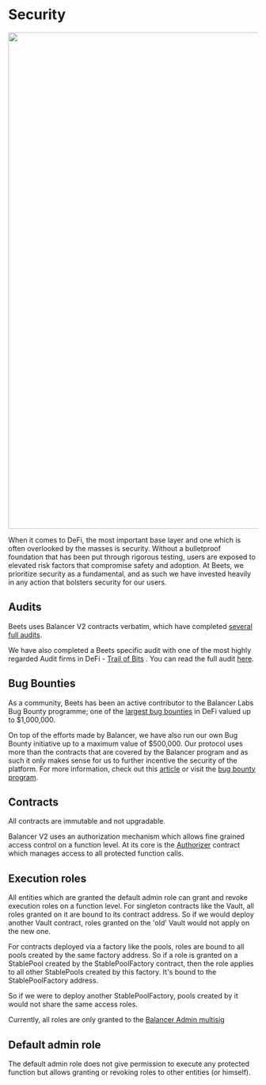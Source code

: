 # Security
<img width="1000" src= "https://user-images.githubusercontent.com/109503546/208098525-d55007cd-0d2f-4970-a199-074fe3ee14fd.png" />

When it comes to DeFi, the most important base layer and one which is often overlooked by the masses is security. Without a bulletproof foundation that has been put through rigorous testing, users are exposed to elevated risk factors that compromise safety and adoption. At Beets, we prioritize security as a fundamental, and as such we have invested heavily in any action that bolsters security for our users.

## Audits

Beets uses Balancer V2 contracts verbatim, which have completed [several full audits](https://docs.balancer.fi/core-concepts/security/audits). 

We have also completed a Beets specific audit with one of the most highly regarded Audit firms in DeFi - [Trail of Bits](https://www.trailofbits.com) . You can read the full audit [here](https://github.com/trailofbits/publications/blob/master/reviews/BeethovenXSummary.pdf).


## Bug Bounties

As a community, Beets has been an active contributor to the Balancer Labs Bug Bounty programme; one of the [largest bug bounties](https://immunefi.com/bounty/balancer/) in DeFi valued up to $1,000,000. 

On top of the efforts made by Balancer, we have also run our own Bug Bounty initiative up to a maximum value of $500,000. 
Our protocol uses more than the contracts that are covered by the Balancer program and as such it only makes sense for us to further 
incentive the security of the platform. For more information, check out this [article](https://medium.com/beethoven-x/beethoven-x-bug-bounty-program-33f41da42779) or visit the [bug bounty program](https://immunefi.com/bounty/beethovenx/).

## Contracts

All contracts are immutable and not upgradable. 

Balancer V2 uses an authorization mechanism which allows fine grained access control on a function level. At its core is the [Authorizer](https://ftmscan.com/address/0x974D3FF709D84Ba44cde3257C0B5B0b14C081Ce9) contract which manages access to all protected function calls.

## Execution roles

All entities which are granted the default admin role can grant and revoke execution roles on a function level. For singleton contracts like the Vault, all roles granted on it are bound to its contract address. So if we would deploy another Vault contract, roles granted on the 'old' Vault would not apply on the new one. 

For contracts deployed via a factory like the pools, roles are bound to all pools created by the same factory address. So if a role is granted on a StablePool created by the StablePoolFactory contract, then the role applies to all other StablePools created by this factory. It's bound to the StablePoolFactory address. 

So if we were to deploy another StablePoolFactory, pools created by it would not share the same access roles.

Currently, all roles are only granted to the [Balancer Admin multisig](https://safe.fantom.network/ftm:0x9d0327954009C59eD70Dc98b7726e911879d4D92)


## Default admin role

The default admin role does not give permission to execute any protected function but allows granting or revoking roles to other entities (or himself).
